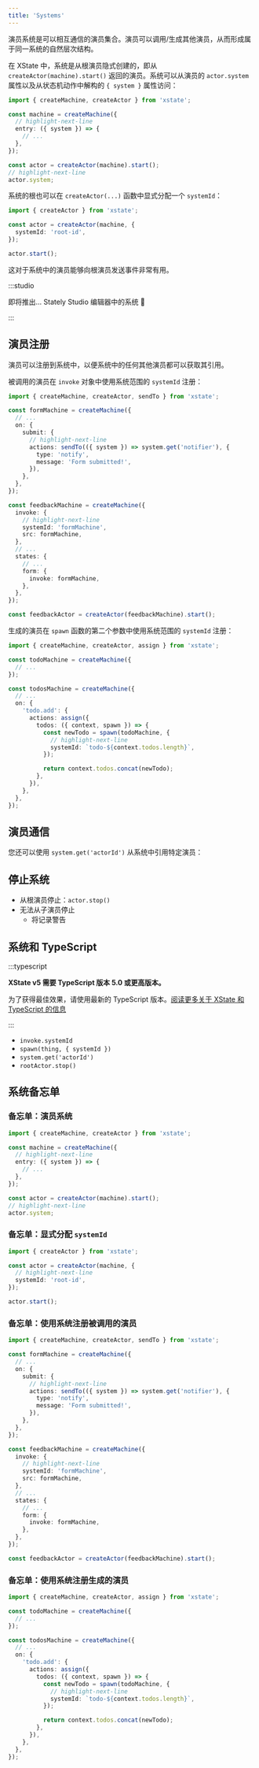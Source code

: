 ```yaml
---
title: 'Systems'
---
```


演员系统是可以相互通信的演员集合。演员可以调用/生成其他演员，从而形成属于同一系统的自然层次结构。

在 XState 中，系统是从根演员隐式创建的，即从 `createActor(machine).start()` 返回的演员。系统可以从演员的 `actor.system` 属性以及从状态机动作中解构的 `{ system }` 属性访问：

```ts
import { createMachine, createActor } from 'xstate';

const machine = createMachine({
  // highlight-next-line
  entry: ({ system }) => {
    // ...
  },
});

const actor = createActor(machine).start();
// highlight-next-line
actor.system;
```

系统的根也可以在 `createActor(...)` 函数中显式分配一个 `systemId`：

```ts
import { createActor } from 'xstate';

const actor = createActor(machine, {
  systemId: 'root-id',
});

actor.start();
```

这对于系统中的演员能够向根演员发送事件非常有用。

:::studio

即将推出… Stately Studio 编辑器中的系统 🤫

:::

## 演员注册

演员可以注册到系统中，以便系统中的任何其他演员都可以获取其引用。

被调用的演员在 `invoke` 对象中使用系统范围的 `systemId` 注册：

```ts
import { createMachine, createActor, sendTo } from 'xstate';

const formMachine = createMachine({
  // ...
  on: {
    submit: {
      // highlight-next-line
      actions: sendTo(({ system }) => system.get('notifier'), {
        type: 'notify',
        message: 'Form submitted!',
      }),
    },
  },
});

const feedbackMachine = createMachine({
  invoke: {
    // highlight-next-line
    systemId: 'formMachine',
    src: formMachine,
  },
  // ...
  states: {
    // ...
    form: {
      invoke: formMachine,
    },
  },
});

const feedbackActor = createActor(feedbackMachine).start();
```

生成的演员在 `spawn` 函数的第二个参数中使用系统范围的 `systemId` 注册：

```ts
import { createMachine, createActor, assign } from 'xstate';

const todoMachine = createMachine({
  // ...
});

const todosMachine = createMachine({
  // ...
  on: {
    'todo.add': {
      actions: assign({
        todos: ({ context, spawn }) => {
          const newTodo = spawn(todoMachine, {
            // highlight-next-line
            systemId: `todo-${context.todos.length}`,
          });

          return context.todos.concat(newTodo);
        },
      }),
    },
  },
});
```

## 演员通信

您还可以使用 `system.get('actorId')` 从系统中引用特定演员：

## 停止系统

- 从根演员停止：`actor.stop()`
- 无法从子演员停止
  - 将记录警告

## 系统和 TypeScript

:::typescript

**XState v5 需要 TypeScript 版本 5.0 或更高版本。**

为了获得最佳效果，请使用最新的 TypeScript 版本。[阅读更多关于 XState 和 TypeScript 的信息](typescript.mdx)

:::

- `invoke.systemId`
- `spawn(thing, { systemId })`
- `system.get('actorId')`
- `rootActor.stop()`

## 系统备忘单

### 备忘单：演员系统

```ts
import { createMachine, createActor } from 'xstate';

const machine = createMachine({
  // highlight-next-line
  entry: ({ system }) => {
    // ...
  },
});

const actor = createActor(machine).start();
// highlight-next-line
actor.system;
```

### 备忘单：显式分配 `systemId`

```ts
import { createActor } from 'xstate';

const actor = createActor(machine, {
  // highlight-next-line
  systemId: 'root-id',
});

actor.start();
```

### 备忘单：使用系统注册被调用的演员

```ts
import { createMachine, createActor, sendTo } from 'xstate';

const formMachine = createMachine({
  // ...
  on: {
    submit: {
      // highlight-next-line
      actions: sendTo(({ system }) => system.get('notifier'), {
        type: 'notify',
        message: 'Form submitted!',
      }),
    },
  },
});

const feedbackMachine = createMachine({
  invoke: {
    // highlight-next-line
    systemId: 'formMachine',
    src: formMachine,
  },
  // ...
  states: {
    // ...
    form: {
      invoke: formMachine,
    },
  },
});

const feedbackActor = createActor(feedbackMachine).start();
```

### 备忘单：使用系统注册生成的演员

```ts
import { createMachine, createActor, assign } from 'xstate';

const todoMachine = createMachine({
  // ...
});

const todosMachine = createMachine({
  // ...
  on: {
    'todo.add': {
      actions: assign({
        todos: ({ context, spawn }) => {
          const newTodo = spawn(todoMachine, {
            // highlight-next-line
            systemId: `todo-${context.todos.length}`,
          });

          return context.todos.concat(newTodo);
        },
      }),
    },
  },
});
```
